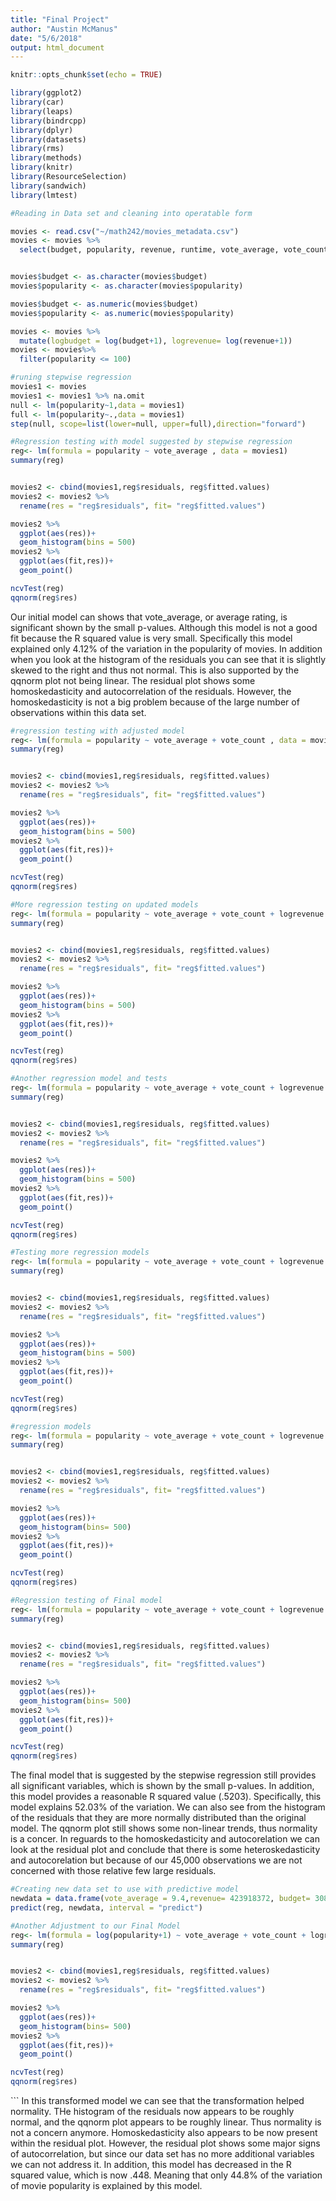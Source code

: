 ```yaml
---
title: "Final Project"
author: "Austin McManus"
date: "5/6/2018"
output: html_document
---
```


```r
knitr::opts_chunk$set(echo = TRUE)
```

```r
library(ggplot2)
library(car)
library(leaps)
library(bindrcpp)
library(dplyr)
library(datasets)
library(rms)
library(methods)
library(knitr)
library(ResourceSelection)
library(sandwich)
library(lmtest)
```

```r
#Reading in Data set and cleaning into operatable form

movies <- read.csv("~/math242/movies_metadata.csv")
movies <- movies %>%
  select(budget, popularity, revenue, runtime, vote_average, vote_count)


movies$budget <- as.character(movies$budget)
movies$popularity <- as.character(movies$popularity)

movies$budget <- as.numeric(movies$budget)
movies$popularity <- as.numeric(movies$popularity)

movies <- movies %>%
  mutate(logbudget = log(budget+1), logrevenue= log(revenue+1))
movies <- movies%>%
  filter(popularity <= 100)
```


```r
#runing stepwise regression 
movies1 <- movies 
movies1 <- movies1 %>% na.omit
null <- lm(popularity~1,data = movies1)
full <- lm(popularity~.,data = movies1)
step(null, scope=list(lower=null, upper=full),direction="forward")
```

```r
#Regression testing with model suggested by stepwise regression
reg<- lm(formula = popularity ~ vote_average , data = movies1)
summary(reg)


movies2 <- cbind(movies1,reg$residuals, reg$fitted.values)
movies2 <- movies2 %>%
  rename(res = "reg$residuals", fit= "reg$fitted.values")

movies2 %>%
  ggplot(aes(res))+
  geom_histogram(bins = 500)
movies2 %>%
  ggplot(aes(fit,res))+
  geom_point()

ncvTest(reg)
qqnorm(reg$res)

```
Our initial model can shows that vote_average, or average rating, is significant shown by the small p-values. Although this model is not a good fit because the R squared value is very small. Specifically this model explained only 4.12% of the variation in the popularity of movies. In addition when you look at the histogram of the residuals you can see that it is slightly skewed to the right and thus not normal. This is also supported by the qqnorm plot not being linear. The residual plot shows some homoskedasticity and autocorrelation of the residuals. However, the homoskedasticity is not a big problem because of the large number of observations within this data set. 
```r
#regression testing with adjusted model 
reg<- lm(formula = popularity ~ vote_average + vote_count , data = movies1)
summary(reg)


movies2 <- cbind(movies1,reg$residuals, reg$fitted.values)
movies2 <- movies2 %>%
  rename(res = "reg$residuals", fit= "reg$fitted.values")

movies2 %>%
  ggplot(aes(res))+
  geom_histogram(bins = 500)
movies2 %>%
  ggplot(aes(fit,res))+
  geom_point()

ncvTest(reg)
qqnorm(reg$res)
```

```r
#More regression testing on updated models
reg<- lm(formula = popularity ~ vote_average + vote_count + logrevenue , data = movies1)
summary(reg)


movies2 <- cbind(movies1,reg$residuals, reg$fitted.values)
movies2 <- movies2 %>%
  rename(res = "reg$residuals", fit= "reg$fitted.values")

movies2 %>%
  ggplot(aes(res))+
  geom_histogram(bins = 500)
movies2 %>%
  ggplot(aes(fit,res))+
  geom_point()

ncvTest(reg)
qqnorm(reg$res)
```

```r
#Another regression model and tests
reg<- lm(formula = popularity ~ vote_average + vote_count + logrevenue + logbudget, data = movies1)
summary(reg)


movies2 <- cbind(movies1,reg$residuals, reg$fitted.values)
movies2 <- movies2 %>%
  rename(res = "reg$residuals", fit= "reg$fitted.values")

movies2 %>%
  ggplot(aes(res))+
  geom_histogram(bins = 500)
movies2 %>%
  ggplot(aes(fit,res))+
  geom_point()

ncvTest(reg)
qqnorm(reg$res)
```


```r
#Testing more regression models
reg<- lm(formula = popularity ~ vote_average + vote_count + logrevenue + logbudget   + runtime, data = movies1)
summary(reg)


movies2 <- cbind(movies1,reg$residuals, reg$fitted.values)
movies2 <- movies2 %>%
  rename(res = "reg$residuals", fit= "reg$fitted.values")

movies2 %>%
  ggplot(aes(res))+
  geom_histogram(bins = 500)
movies2 %>%
  ggplot(aes(fit,res))+
  geom_point()

ncvTest(reg)
qqnorm(reg$res)
```


```r
#regression models
reg<- lm(formula = popularity ~ vote_average + vote_count + logrevenue + logbudget  + revenue + runtime, data = movies1)
summary(reg)


movies2 <- cbind(movies1,reg$residuals, reg$fitted.values)
movies2 <- movies2 %>%
  rename(res = "reg$residuals", fit= "reg$fitted.values")

movies2 %>%
  ggplot(aes(res))+
  geom_histogram(bins= 500)
movies2 %>%
  ggplot(aes(fit,res))+
  geom_point()

ncvTest(reg)
qqnorm(reg$res)
```

```r
#Regression testing of Final model
reg<- lm(formula = popularity ~ vote_average + vote_count + logrevenue + logbudget  + budget+ revenue + runtime, data = movies1)
summary(reg)


movies2 <- cbind(movies1,reg$residuals, reg$fitted.values)
movies2 <- movies2 %>%
  rename(res = "reg$residuals", fit= "reg$fitted.values")

movies2 %>%
  ggplot(aes(res))+
  geom_histogram(bins= 500)
movies2 %>%
  ggplot(aes(fit,res))+
  geom_point()

ncvTest(reg)
qqnorm(reg$res)
```
The final model that is suggested by the stepwise regression still provides all significant variables, which is shown by the small p-values. In addition, this model provides a reasonable R squared value (.5203). Specifically, this model explains 52.03% of the variation. We can also see from the histogram of the residuals that they are more normally distributed than the original model. The qqnorm plot still shows some non-linear trends, thus normality is a concer. In reguards to the homoskedasticity and autocorelation we can look at the residual plot and conclude that there is some heteroskedasticity and autocorelation but because of our 45,000 observations we are not concerned with those relative few large residuals. 
```r
#Creating new data set to use with predictive model
newdata = data.frame(vote_average = 9.4,revenue= 423918372, budget= 3089765, logbudget = log(3089765), logrevenue = log(423918372), runtime = 90, vote_count = 5000)
predict(reg, newdata, interval = "predict")
```

```r
#Another Adjustment to our Final Model
reg<- lm(formula = log(popularity+1) ~ vote_average + vote_count + logrevenue + logbudget  + budget+ revenue + runtime, data = movies1)
summary(reg)


movies2 <- cbind(movies1,reg$residuals, reg$fitted.values)
movies2 <- movies2 %>%
  rename(res = "reg$residuals", fit= "reg$fitted.values")

movies2 %>%
  ggplot(aes(res))+
  geom_histogram(bins= 500)
movies2 %>%
  ggplot(aes(fit,res))+
  geom_point()

ncvTest(reg)
qqnorm(reg$res)
```
```
In this transformed model we can see that the transformation helped normality. THe histogram of the residuals now appears to be roughly normal, and the qqnorm plot appears to be roughly linear. Thus normality is not a concern anymore. Homoskedasticity also appears to be now present within the residual plot. However, the residual plot shows some major signs of autocorrelation, but since our data set has no more additional variables we can not address it. In addition, this model has decreased in the R squared value, which is now .448. Meaning that only 44.8% of the variation of movie popularity is explained by this model.

